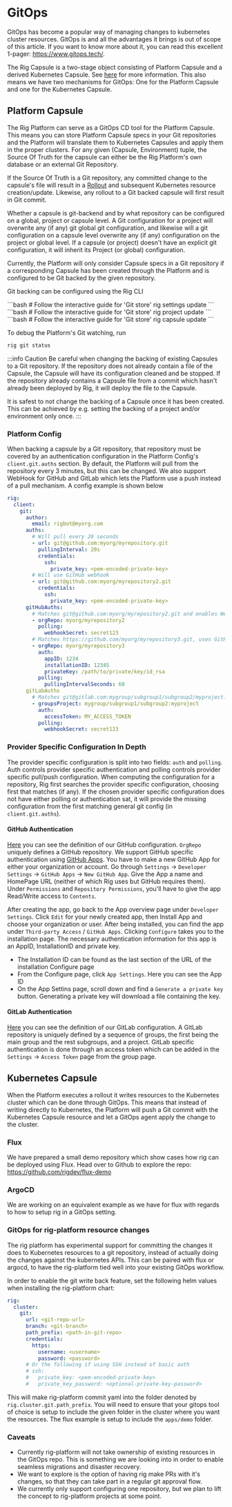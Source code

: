 
# GitOps

GitOps has become a popular way of managing changes to kubernetes cluster
resources. GitOps is and all the advantages it brings is out of scope 
of this article. If you want to know more about it, you can read this 
excellent 1-pager: https://www.gitops.tech/.

The Rig Capsule is a two-stage object consisting of Platform Capsule and a derived Kubernetes Capsule. See [here](/operator-manual/crd-operator) for more information. This also means we have two mechanisms for GitOps: One for the Platform Capsule and one for the Kubernetes Capsule.

## Platform Capsule
The Rig Platform can serve as a GitOps CD tool for the Platform Capsule. This means you can store Platform Capsule specs in your Git repositories and the Platform will translate them to Kubernetes Capsules and apply them in the proper clusters.
For any given (Capsule, Environment) tuple, the Source Of Truth for the capsule can either be the Rig Platform's own database or an external Git Repository.

If the Source Of Truth is a Git repository, any committed change to the capsule's file will result in a [Rollout](/platform/rollouts-and-rollbacks) and subsequent Kubernetes resource creation/update. Likewise, any rollout to a Git backed capsule will first result in Git commit.

Whether a capsule is git-backend and by what repository can be configured on a global, project or capsule level. A Git configuration for a project will overwrite any (if any) git global git configuration, and likewise will a git configuration on a capsule level overwrite any (if any) configuration on the project or global level. If a capsule (or project) doesn't have an explicit git configuration, it will inherit its Project (or global) configuration.

Currently, the Platform will only consider Capsule specs in a Git repository if a corresponding Capsule has been created through the Platform and is configured to be Git backed by the given repository.

Git backing can be configured using the Rig CLI
<Tabs>

<TabItem value="Global" label="Global">
```bash
# Follow the interactive guide for 'Git store'
rig settings update
```
</TabItem>

<TabItem value="Project" label="Project">
```bash
# Follow the interactive guide for 'Git store'
rig project update
```
</TabItem>


<TabItem value="Capsule" label="Capsule">
```bash
# Follow the interactive guide for 'Git store'
rig capsule update
```
</TabItem>

</Tabs>

To debug the Platform's Git watching, run 
```bash
rig git status
```

:::info Caution
Be careful when changing the backing of existing Capsules to a Git repository.
If the repository does not already contain a file of the Capsule, the Capsule will have its
configuration cleaned and be stopped.
If the repository already contains a Capsule file from a commit which hasn't already been deployed by Rig,
it will deploy the file to the Capsule.

It is safest to not change the backing of a Capsule once it has been created. This can be achieved by e.g.
setting the backing of a project and/or environment only once.
:::

### Platform Config
When backing a capsule by a Git repository, that repository must be covered by an authentication configuration in the Platform Config's `client.git.auths` section. By default, the Platform will pull from the repository every 3 minutes, but this can be changed. We also support WebHook for GitHub and GitLab which lets the Platform use a push instead of a pull mechanism. A config example is shown below
```yaml title="Helm values - Platform"
rig:
  client:
    git:
      author:
        email: rigbot@myorg.com    
      auths:
        # Will pull every 20 seconds
        - url: git@github.com:myorg/myrepository.git
          pullingInterval: 20s
          credentials:
            ssh:
              private_key: <pem-encoded-private-key>
        # Will use GitHub webhook
        - url: git@github.com:myorg/myrepository2.git
          credentials:
            ssh:
              private_key: <pem-encoded-private-key>
      gitHubAuths:
        # Matches git@github.com:myorg/myrepository2.git and enables WebHook
        - orgRepo: myorg/myrepository2
          polling:
            webhookSecret: secret123
        # Matches https://github.com/myorg/myrepository3.git, uses GitHub authentication and pulls every 60 seconds.
        - orgRepo: myorg/myrepository3
          auth:
            appID: 1234
            installationID: 12345
            privateKey: /path/to/private/key/id_rsa
          polling:
            pullingIntervalSeconds: 60
      gitLabAuths
        # Matches git@gitlab.com:mygroup/subgroup1/subgroup2/myproject.git, uses GitLab authentication and enables WebHook.
        - groupsProject: mygroup/subgroup1/subgroup2:myproject
          auth:
            accessToken: MY_ACCESS_TOKEN
          polling:
            webhookSecret: secret123
````


### Provider Specific Configuration In Depth
The provider specific configuration is split into two fields: `auth` and `polling`. Auth controls provider specific authentication and polling controls provider specific pull/push configuration.
When computing the configuration for a repository, Rig first searches the provider specific configuration, choosing first that matches (if any). If the chosen provider specific configuration does not have
either polling or authentication sat, it will provide the missing configuration from the first matching general git config (in `client.git.auths`).

#### GitHub Authentication
[Here](/api/config/v1alpha1#github) you can see the definition of our GitHub configuration. `OrgRepo` uniquely defines a GitHub repository. We support GitHub specific authentication using [GitHub Apps](https://docs.github.com/en/apps).
You have to make a new GitHub App for either your organization or account. Go through `Settings` -> `Developer Settings` -> `GitHub Apps` -> `New GitHub App`. Give the App a name and HomePage URL (neither of which Rig uses but GitHub requires them). Under `Permissions` and `Repository Permissions`, you'll have to give the app Read/Write access to `Contents`.

After creating the app, go back to the App overview page under `Developer Settings`. Click `Edit` for your newly created app, then Install App and choose your organization or user. After being installed, you can find the app under `Third-party Access` / `GitHub Apps`. Clicking `Configure` takes you to the installation page.
The necessary authentication information for this app is an AppID, InstallationID and private key. 
- The Installation ID can be found as the last section of the URL of the installation Configure page
- From the Configure page, click `App Settings`. Here you can see the App ID
- On the App Settins page, scroll down and find a `Generate a private key` button. Generating a private key will download a file containing the key.

#### GitLab Authentication
[Here](/api/config/v1alpha1#gitlab) you can see the definition of our GitLab configuration. A GitLab repository is uniquely defined by a sequence of groups, the first being the main group and the rest subgroups, and a project.
GitLab specific authentication is done through an access token which can be added in the `Settings` -> `Access Token` page from the group page.

## Kubernetes Capsule

When the Platform executes a rollout it writes resources to the Kubernetes cluster which can be done through GitOps. This means that instead of writing directly to Kubernetes, the Platform will push a Git commit with the Kubernetes Capsule resource and let a GitOps agent apply the change to the cluster.

### Flux

We have prepared a small demo repository which show cases how rig can be
deployed using Flux. Head over to Github to explore the repo:
https://github.com/rigdev/flux-demo

### ArgoCD

We are working on an equivalent example as we have for flux with regards to how
to setup rig in a GitOps setting.

### GitOps for rig-platform resource changes

The rig platform has experimental support for committing the changes it does to
Kubernetes resources to a git repository, instead of actually doing the changes
against the kubernetes APIs. This can be paired with flux or argocd, to have
the rig-platform tied well into your existing GitOps workflow.

In order to enable the git write back feature, set the following helm values
when installing the rig-platform chart:

```yaml title="Helm values - Platform"
rig:
  cluster:
    git:
      url: <git-repo-url>
      branch: <git-branch>
      path_prefix: <path-in-git-repo>
      credentials:
        https:
          username: <username>
          password: <password>
      # Or the following if using SSH instead of basic auth
      # ssh:
      #   private_key: <pem-encoded-private-key>
      #   private_key_password: <optional-private-key-password>
```

This will make rig-platform commit yaml into the folder denoted by
`rig.cluster.git.path_prefix`. You will need to ensure that your gitops tool of
choice is setup to include the given folder in the cluster where you want the
resources. The flux example is setup to include the `apps/demo` folder.

### Caveats

- Currently rig-platform will not take ownership of existing resources in the
  GitOps repo. This is something we are looking into in order to enable
  seamless migrations and disaster recovery.
- We want to explore is the option of having rig make PRs with it's changes, so
  that they can take part in a regular git approval flow.
- We currently only support configuring one repository, but we plan to lift the
  concept to rig-platform projects at some point.

